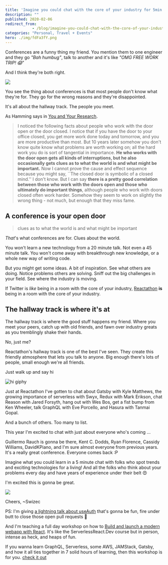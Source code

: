 ```yaml
---
title: 'Imagine you could chat with the core of your industry for 5min'
description: ""
published: 2020-02-06
redirect_from: 
            - /blog/imagine-you-could-chat-with-the-core-of-your-industry-for-5min/swizec/9326
categories: "Personal, Travel + Events"
hero: ./img/fdFa3fY.png
---
```


Conferences are a funny thing my friend. You mention them to one engineer and they go _"Bah humbug"_, talk to another and it's like _"OMG FREE WORK TRIP! 😱"_

And I think they're both right.

[![](./img/fdFa3fY.png)](https://twitter.com/Swizec/status/1220389833958285313)

You see the thing about conferences is that most people don't know what they're for. They go for the wrong reasons and they're disappointed.

It's all about the hallway track. The people you meet.

As Hamming says in [You and Your Research](https://www.cs.virginia.edu/~robins/YouAndYourResearch.html).

> I noticed the following facts about people who work with the door open or the door closed. I notice that if you have the door to your office closed, you get more work done today and tomorrow, and you are more productive than most. But 10 years later somehow you don't know quite know what problems are worth working on; all the hard work you do is sort of tangential in importance. **He who works with the door open gets all kinds of interruptions, but he also occasionally gets clues as to what the world is and what might be important.** Now I cannot prove the cause and effect sequence because you might say, ``The closed door is symbolic of a closed mind.'' I don't know. But I can say **there is a pretty good correlation between those who work with the doors open and those who ultimately do important things**, although people who work with doors closed often work harder. Somehow they seem to work on slightly the wrong thing - not much, but enough that they miss fame.

## A conference is your open door

> clues as to what the world is and what might be important

_That_'s what conferences are for. Clues about the world.

You won't learn a new technology from a 20 minute talk. Not even a 45 minute talk. You won't come away with breakthrough new knowledge, or a whole new way of writing code.

But you might get some ideas. A bit of inspiration. See what others are doing. Notice problems others are solving. Sniff out the big challenges in your field. See where the industry is moving.

If Twitter is _like_ being in a room with the core of your industry, [Reactathon](https://www.reactathon.com/) **is** being in a room with the core of your industry.

## The hallway track is where it's at

The hallway track is where the good stuff happens my friend. Where you meet your peers, catch up with old friends, and fawn over industry greats as you tremblingly shake their hands.

No, just me?

Reactathon's hallway track is one of the best I've seen. They create this friendly atmosphere that lets you talk to anyone. Big enough there's lots of people, small enough we're all friends.

Just walk up and say hi

![hi giphy](./img/media-xT9IgG50Fb7Mi0prBC-giphy.gif)

Just at Reactathon I've gotten to chat about Gatsby with Kyle Matthews, the growing importance of serverless with Swyx, Redux with Mark Erikson, chat Reason with Jared Forsyth, hang out with Wes Bos, get a fist bump from Ken Wheeler, talk GraphQL with Eve Porcello, and Hasura with Tanmai Gopal.

And a bunch of others. Too many to list.

This year I'm excited to chat with just about everyone who's coming ...

Guillermo Rauch is gonna be there, Kent C. Dodds, Ryan Florence, Cassidy Williams, DavidKPiano, and I'm sure almost everyone from previous years. It's a really great conference. Everyone comes back :P

Imagine what you could learn in a 5 minute chat with folks who spot trends and exciting technologies for a living! And all the folks who think about your problems every day and have years of experience under their belt 😍

I'm excited this is gonna be great.

[![](./img/2020-reactathon-twitter-card.png)](https://www.reactathon.com/)

Cheers, ~Swizec

PS: I'm giving [a lightning talk about useAuth](https://www.reactathon.com/speakers/profile#swizec-teller) that's gonna be fun, fire under butt to close those open pull requests 🙈

And I'm teaching a full day workshop on how to [Build and launch a modern webapp with React](https://ti.to/real-world-react/modern-app-with-react-workshop-2020). It's like the ServerlessReact.Dev course but in person, intense as heck, and heaps of fun.

If you wanna learn GraphQL, Serverless, some AWS, JAMStack, Gatsby, and how it all ties together in 7 solid hours of learning, then this workshop is for you. [check it out](https://ti.to/real-world-react/modern-app-with-react-workshop-2020)
